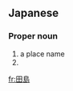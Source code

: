 ==Japanese==
{{ja-kanjitab|た|しま|k2=じま|yomi=k}}

===Proper noun===
{{ja-pos|たじま|proper}}

# a place name
# {{surname|lang=ja|sort=たじま}}

[[fr:田島]]